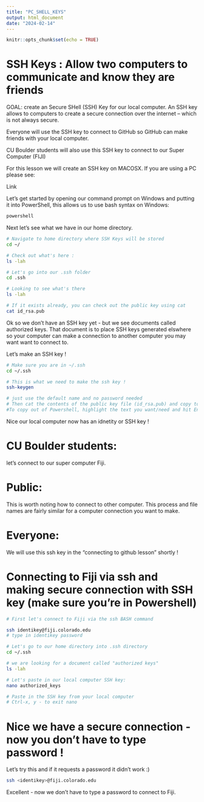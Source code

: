 ```yaml
---
title: "PC_SHELL_KEYS"
output: html_document
date: "2024-02-14"
---
```


```r
knitr::opts_chunk$set(echo = TRUE)
```


# SSH Keys : Allow two computers to communicate and know they are friends

GOAL: create an Secure SHell (SSH) Key for our local computer. An SSH key
allows to computers to create a secure connection over the internet -- 
which is not always secure.

Everyone will use the SSH key to connect to GitHub so GitHub can make friends 
with your local computer. 

CU Boulder students will also use this SSH key to connect to our Super Computer (FIJI)

For this lesson we will create an SSH key on MACOSX. If you are using a PC
please see:

Link


Let's get started by opening our command prompt on Windows and putting it into PowerShell, this allows us to use bash syntax on Windows: 
```bash
powershell
```

Next let's see what we have in our home directory.
```bash

# Navigate to home directory where SSH Keys will be stored
cd ~/

# Check out what's here :
ls -lah

# Let's go into our .ssh folder
cd .ssh

# Looking to see what's there
ls -lah

# If it exists already, you can check out the public key using cat
cat id_rsa.pub

```

Ok so we don't have an SSH key yet - but we see documents called 
authorized keys. That document is to place SSH keys generated elswhere
so your computer can make a connection to another computer you may want
want to connect to.

Let's make an SSH key !

```bash

# Make sure you are in ~/.ssh
cd ~/.ssh

# This is what we need to make the ssh key !
ssh-keygen

# just use the default name and no password needed
# Then cat the contents of the public key file (id_rsa.pub) and copy to clipboard.
#To copy out of Powershell, highlight the text you want/need and hit Enter

```
Nice our local computer now has an idnetity or SSH key !

# CU Boulder students:
let's connect to our super computer Fiji.

# Public: 
This is worth noting how to connect to other computer.
This process and file names are fairly similar for a computer connection 
you want to make.

# Everyone:
We will use this ssh key in the "connecting to github lesson" shortly !


# Connecting to Fiji via ssh and making secure connection with SSH key (make sure you're in Powershell)
```bash
# First let's connect to Fiji via the ssh BASH command

ssh identikey@fiji.colorado.edu 
# type in identikey password

# Let's go to our home directory into .ssh directory
cd ~/.ssh

# we are looking for a document called "authorized keys"
ls -lah

# Let's paste in our local computer SSH key:
nano authorized_keys

# Paste in the SSH key from your local computer 
# Ctrl-x, y - to exit nano
```
# Nice we have a secure connection - now you don't have to type password !
Let's try this and if it requests a password it didn't work :)

```bash

ssh <identikey>@fiji.colorado.edu

```

Excellent - now we don't have to type a password to connect to Fiji.